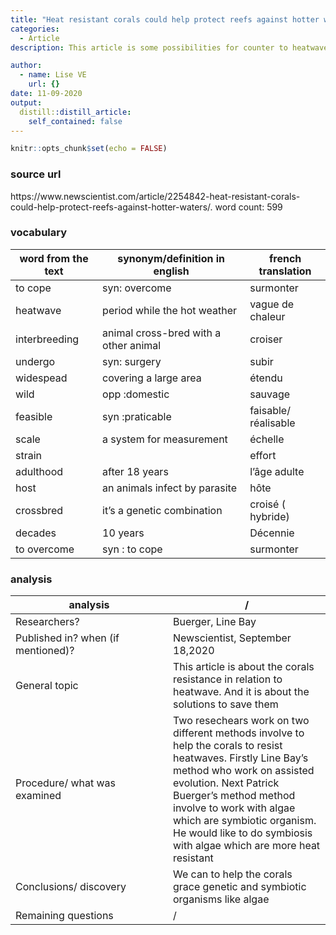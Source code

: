 ```yaml
---
title: "Heat resistant corals could help protect reefs against hotter waters"
categories:
  - Article
description: This article is some possibilities for counter to heatwave among the corals.  

author:
  - name: Lise VE
    url: {}
date: 11-09-2020
output:
  distill::distill_article:
    self_contained: false
---
```


```r
knitr::opts_chunk$set(echo = FALSE)
```

### source url 
https://www.newscientist.com/article/2254842-heat-resistant-corals-could-help-protect-reefs-against-hotter-waters/.
word count: 599

### vocabulary
|word from the text|synonym/definition in english|french translation|
| --- | --- | --- |
|to cope|syn: overcome|surmonter|
|heatwave|period while the hot weather|vague de chaleur|
|interbreeding|animal cross-bred with a other animal|croiser|
|undergo|syn: surgery|subir|
|widespead|covering a large area|étendu|
|wild|opp :domestic |sauvage|
|feasible|syn :praticable|faisable/ réalisable|
|scale|a system for measurement|échelle|
|strain|     |effort|
|adulthood|after 18 years|l'âge adulte|
|host|an animals infect by parasite |hôte|
|crossbred|it's a genetic combination|croisé ( hybride)|
|decades|10 years|Décennie|
|to overcome|syn : to cope|surmonter|

### analysis
|analysis|/     |
| --- | --- |
|Researchers?|Buerger, Line Bay|
|Published in? when (if mentioned)?|Newscientist, September 18,2020|
|General topic|This article is about the corals resistance in relation to heatwave. And it is about the solutions to save them|
|Procedure/ what was examined|Two resechears work on two  different methods involve to help the corals to resist heatwaves. Firstly Line Bay’s method who work on assisted evolution. Next Patrick Buerger’s method method involve to work with algae which are symbiotic organism. He would like to do symbiosis with algae which are more heat resistant|
|Conclusions/ discovery|We can to help the corals grace genetic and symbiotic organisms like algae|
|Remaining questions|/|



